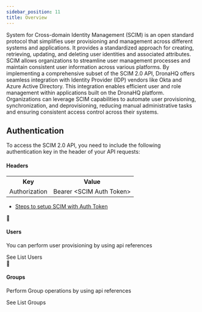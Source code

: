 ```yaml
---
sidebar_position: 11
title: Overview
---
```


System for Cross-domain Identity Management (SCIM) is an open standard protocol that simplifies user provisioning and management across different systems and applications. It provides a standardized approach for creating, retrieving, updating, and deleting user identities and associated attributes. SCIM allows organizations to streamline user management processes and maintain consistent user information across various platforms. By implementing a comprehensive subset of the SCIM 2.0 API, DronaHQ offers seamless integration with Identity Provider (IDP) vendors like Okta and Azure Active Directory. This integration enables efficient user and role management within applications built on the DronaHQ platform. Organizations can leverage SCIM capabilities to automate user provisioning, synchronization, and deprovisioning, reducing manual administrative tasks and ensuring consistent access control across their systems.

## Authentication

To access the SCIM 2.0 API, you need to include the following authentication key in the header of your API requests:

#### Headers
<table>
    <tr>
        <th>Key</th>
        <th>Value</th>
    </tr>
    <tr>
        <td>Authorization</td>
        <td>Bearer &lt;SCIM Auth Token&gt;</td>
    </tr>
</table>

- [Steps to setup SCIM with Auth Token](./../../sso/scim_user_provisioning.md)

<div className="gallery">
  <div className="card">
      <div className="card-header">
        👤 <h4>Users</h4>
      </div>
      <p>You can perform user provisioning by using api references</p>
      <VersionedLink to="/scim-2-api-reference/users/list_users">
        See List Users <ArrowRight className="arrow" />
      </VersionedLink>
    </div>
    <div className="card">
      <div className="card-header">
        👥 <h4>Groups</h4>
      </div>
      <p>Perform Group operations by using api references</p>
      <VersionedLink to="/scim-2-api-reference/groups/list_groups">
        See List Groups <ArrowRight className="arrow" />
      </VersionedLink>
    </div>
  </div>